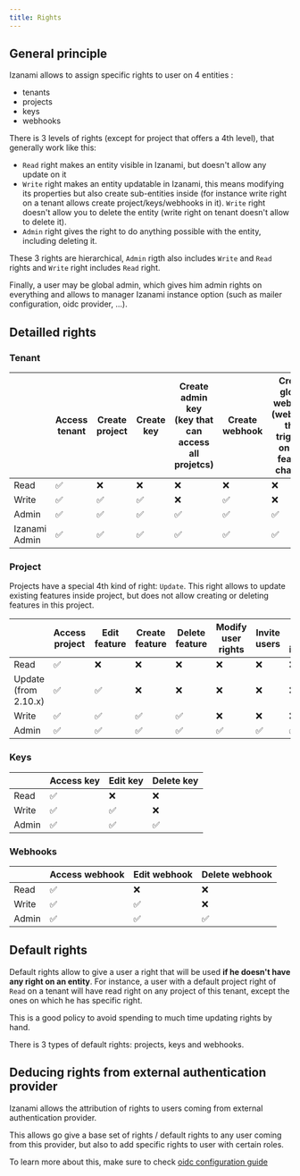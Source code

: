 ```yaml
---
title: Rights
---
```



## General principle

Izanami allows to assign specific rights to user on 4 entities :

* tenants
* projects
* keys
* webhooks

There is 3 levels of rights (except for project that offers a 4th level), that generally work like this:

* `Read` right makes an entity visible in Izanami, but doesn't allow any update on it
* `Write` right makes an entity updatable in Izanami, this means modifying its properties
but also create sub-entities inside (for instance write right on a tenant allows create project/keys/webhooks in it).
`Write` right doesn't allow you to delete the entity (write right on tenant doesn't allow to delete it).
* `Admin` right gives the right to do anything possible with the entity, including deleting it.


These 3 rights are hierarchical, `Admin` rigth also includes `Write` and `Read` rights and `Write` right includes `Read` right.

Finally, a user may be global admin, which gives him admin rights on everything and allows to manager Izanami instance option (such as mailer configuration, oidc provider, ...).

## Detailled rights

### Tenant

|               | Access tenant | Create project | Create key     | Create admin key<br/>(key that can access all projetcs)      | Create webhook | Create global webhook<br/>(webhook that triggers on any feature change) | Create tag | See members | Modify user rights | Invite users | Delete tenant | Create tenant |
| ------------- | ------------- | -------------- | -------------- | ------------------------------------------------------------ | -------------- | ----------------------------------------------------------------------- | ---------- | ----------- | ------------------ | ------------ | ------------- | ------------- |
| Read          | ✅            | ❌              | ❌             | ❌                                                           | ❌            |  ❌                                                                       | ❌          | ❌          | ❌                 | ❌            | ❌            | ❌            |
| Write         | ✅            | ✅              | ✅             | ❌                                                           | ✅            |  ❌                                                                       | ✅          | ❌          | ❌                 | ❌            | ❌            | ❌            |
| Admin         | ✅            | ✅              | ✅             | ✅                                                           | ✅            |  ✅                                                                       | ✅          | ✅          | ✅                 | ✅            | ✅            | ❌            |
| Izanami Admin | ✅            | ✅              | ✅             | ✅                                                           | ✅            |  ✅                                                                       | ✅          | ✅          | ✅                 | ✅            | ✅            | ✅            |

### Project

Projects have a special 4th kind of right: `Update`. This right allows to update existing features inside project,
but does not allow creating or deleting features in this project.

|                      | Access project | Edit feature | Create feature | Delete feature | Modify user rights | Invite users | Update project information | Delete project |
| -------------------- | -------------- | -------------- | ------------ | -------------- | ------------------ | ------------ | -------------------------- | -------------- |
| Read                 | ✅             | ❌             | ❌            | ❌             | ❌                 | ❌            | ❌                         | ❌             |
| Update (from 2.10.x) | ✅             | ✅             | ❌            | ❌             | ❌                 | ❌            | ❌                         | ❌             |
| Write                | ✅             | ✅             | ✅            | ✅             | ❌                 | ❌            | ❌                         | ❌             |
| Admin                | ✅             | ✅             | ✅            | ✅             | ✅                 | ✅            | ✅                         | ✅             |


### Keys

|               | Access key    | Edit key      | Delete key |
| ------------- | ------------- | --------------| ---------- |
| Read          | ✅            | ❌             | ❌         |
| Write         | ✅            | ✅             | ❌         |
| Admin         | ✅            | ✅             | ✅         |


### Webhooks

|               | Access webhook | Edit webhook  | Delete webhook |
| ------------- | -------------  | --------------| -------------- |
| Read          | ✅             | ❌             | ❌             |
| Write         | ✅             | ✅             | ❌             |
| Admin         | ✅             | ✅             | ✅             |


## Default rights

Default rights allow to give a user a right that will be used **if he doesn't have any right on an entity**.
For instance, a user with a default project right of `Read` on a tenant will have read right on any project of this tenant, 
except the ones on which he has specific right.

This is a good policy to avoid spending to much time updating rights by hand.

There is 3 types of default rights: projects, keys and webhooks.

## Deducing rights from external authentication provider

Izanami allows the attribution of rights to users coming from external authentication provider.

This allows go give a base set of rights / default rights to any user coming from this provider, 
but also to add specific rights to user with certain roles.

To learn more about this, make sure to check [oidc configuration guide](../guides/oidc-configuration)
